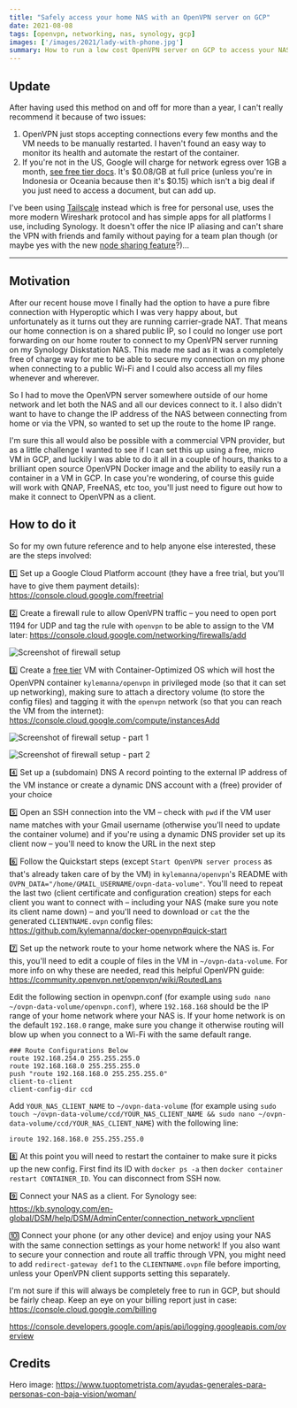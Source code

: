 ```yaml
---
title: "Safely access your home NAS with an OpenVPN server on GCP"
date: 2021-08-08
tags: [openvpn, networking, nas, synology, gcp]
images: ['/images/2021/lady-with-phone.jpg']
summary: How to run a low cost OpenVPN server on GCP to access your NAS anywhere even if your home internet is on a shared IP
---
```


## Update

After having used this method on and off for more than a year, I can't really recommend it because of two issues:

1. OpenVPN just stops accepting connections every few months and the VM needs to be manually restarted. I haven't found an easy way to monitor its health and automate the restart of the container.
2. If you're not in the US, Google will charge for network egress over 1GB a month, [see free tier docs](https://cloud.google.com/free/docs/free-cloud-features). It's \$0.08/GB at full price (unless you're in Indonesia or Oceania because then it's \$0.15) which isn't a big deal if you just need to access a document, but can add up.

I've been using [Tailscale](https://tailscale.com/) instead which is free for personal use, uses the more modern Wireshark protocol and has simple apps for all platforms I use, including Synology. It doesn't offer the nice IP aliasing and can't share the VPN with friends and family without paying for a team plan though (or maybe yes with the new [node sharing feature](https://tailscale.com/kb/1084/sharing/)?)...

______________________________________________________________________________

## Motivation

After our recent house move I finally had the option to have a pure fibre connection with Hyperoptic which I was very happy about, but unfortunately as it turns out they are running carrier-grade NAT. That means our home connection is on a shared public IP, so I could no longer use port forwarding on our home router to connect to my OpenVPN server running on my Synology Diskstation NAS. This made me sad as it was a completely free of charge way for me to be able to secure my connection on my phone when connecting to a public Wi-Fi and I could also access all my files whenever and wherever.

So I had to move the OpenVPN server somewhere outside of our home network and let both the NAS and all our devices connect to it. I also didn't want to have to change the IP address of the NAS between connecting from home or via the VPN, so wanted to set up the route to the home IP range.

I'm sure this all would also be possible with a commercial VPN provider, but as a little challenge I wanted to see if I can set this up using a free, micro VM in GCP, and luckily I was able to do it all in a couple of hours, thanks to a brilliant open source OpenVPN Docker image and the ability to easily run a container in a VM in GCP. In case you're wondering, of course this guide will work with QNAP, FreeNAS, etc too, you'll just need to figure out how to make it connect to OpenVPN as a client.

## How to do it

So for my own future reference and to help anyone else interested, these are the steps involved:

1️⃣ Set up a Google Cloud Platform account (they have a free trial, but you'll have to give them payment details): https://console.cloud.google.com/freetrial

2️⃣ Create a firewall rule to allow OpenVPN traffic – you need to open port 1194 for UDP and tag the rule with `openvpn` to be able to assign to the VM later: https://console.cloud.google.com/networking/firewalls/add

![Screenshot of firewall setup][1]

3️⃣ Create a [free tier][4] VM with Container-Optimized OS which will host the OpenVPN container `kylemanna/openvpn` in privileged mode (so that it can set up networking), making sure to attach a directory volume (to store the config files) and tagging it with the `openvpn` network (so that you can reach the VM from the internet): https://console.cloud.google.com/compute/instancesAdd

![Screenshot of firewall setup - part 1][2]

![Screenshot of firewall setup - part 2][3]

4️⃣ Set up a (subdomain) DNS A record pointing to the external IP address of the VM instance or create a dynamic DNS account with a (free) provider of your choice

5️⃣ Open an SSH connection into the VM – check with `pwd` if the VM user name matches with your Gmail username (otherwise you'll need to update the container volume) and if you're using a dynamic DNS provider set up its client now – you'll need to know the URL in the next step

6️⃣ Follow the Quickstart steps (except `Start OpenVPN server process` as that's already taken care of by the VM) in `kylemanna/openvpn`'s README with `OVPN_DATA="/home/GMAIL_USERNAME/ovpn-data-volume"`. You'll need to repeat the last two (client certificate and configuration creation) steps for each client you want to connect with – including your NAS (make sure you note its client name down) – and you'll need to download or `cat` the the generated `CLIENTNAME.ovpn` config files: https://github.com/kylemanna/docker-openvpn#quick-start

7️⃣ Set up the network route to your home network where the NAS is. For this, you'll need to edit a couple of files in the VM in `~/ovpn-data-volume`. For more info on why these are needed, read this helpful OpenVPN guide: https://community.openvpn.net/openvpn/wiki/RoutedLans

Edit the following section in openvpn.conf (for example using `sudo nano ~/ovpn-data-volume/openvpn.conf`), where `192.168.168` should be the IP range of your home network where your NAS is. If your home network is on the default `192.168.0` range, make sure you change it otherwise routing will blow up when you connect to a Wi-Fi with the same default range.

```
### Route Configurations Below
route 192.168.254.0 255.255.255.0
route 192.168.168.0 255.255.255.0
push "route 192.168.168.0 255.255.255.0"
client-to-client
client-config-dir ccd
```

Add `YOUR_NAS_CLIENT_NAME` to `~/ovpn-data-volume` (for example using `sudo touch ~/ovpn-data-volume/ccd/YOUR_NAS_CLIENT_NAME && sudo nano ~/ovpn-data-volume/ccd/YOUR_NAS_CLIENT_NAME`) with the following line:

```
iroute 192.168.168.0 255.255.255.0
```

8️⃣ At this point you will need to restart the container to make sure it picks up the new config. First find its ID with `docker ps -a` then `docker container restart CONTAINER_ID`. You can disconnect from SSH now.

9️⃣ Connect your NAS as a client. For Synology see: https://kb.synology.com/en-global/DSM/help/DSM/AdminCenter/connection_network_vpnclient

🔟 Connect your phone (or any other device) and enjoy using your NAS with the same connection settings as your home network! If you also want to secure your connection and route all traffic through VPN, you might need to add `redirect-gateway def1` to the `CLIENTNAME.ovpn` file before importing, unless your OpenVPN client supports setting this separately.

I'm not sure if this will always be completely free to run in GCP, but should be fairly cheap. Keep an eye on your billing report just in case: https://console.cloud.google.com/billing

https://console.developers.google.com/apis/api/logging.googleapis.com/overview

## Credits

Hero image: https://www.tuoptometrista.com/ayudas-generales-para-personas-con-baja-vision/woman/

[1]: /images/2021/Firewall-setup.png
[2]: /images/2021/VM-setup-1.png
[3]: /images/2021/VM-setup-2.png
[4]: https://cloud.google.com/free/docs/gcp-free-tier
